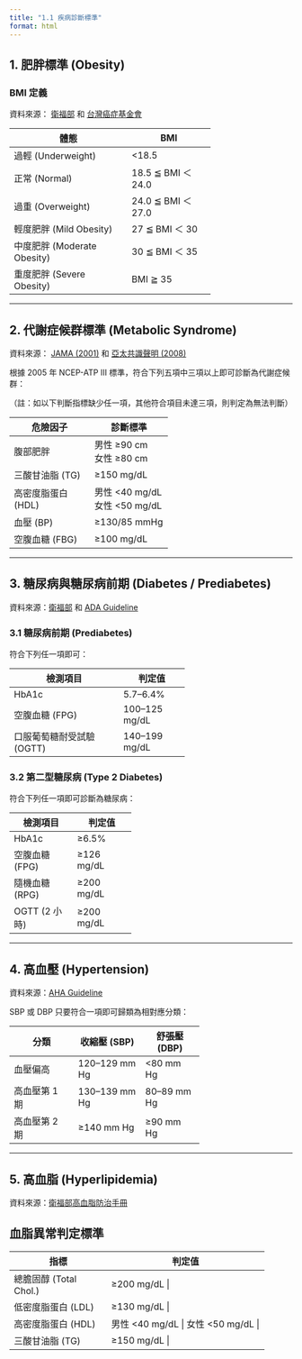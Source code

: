 ```yaml
---
title: "1.1 疾病診斷標準"
format: html
---
```


## 1. 肥胖標準 (Obesity)

### BMI 定義

資料來源： [衛福部](https://www.hpa.gov.tw/Pages/List.aspx?nodeid=1757) 和 [台灣癌症基金會](https://www.canceraway.org.tw/page.php?IDno=3674)

+-----------------------------+--------------------+
| 體態                        | BMI                |
+=============================+====================+
| 過輕 (Underweight)          | \<18.5             |
+-----------------------------+--------------------+
| 正常 (Normal)               | 18.5 ≦ BMI ＜ 24.0 |
+-----------------------------+--------------------+
| 過重 (Overweight)           | 24.0 ≦ BMI ＜ 27.0 |
+-----------------------------+--------------------+
| 輕度肥胖 (Mild Obesity)     | 27 ≦ BMI ＜ 30     |
+-----------------------------+--------------------+
| 中度肥胖 (Moderate Obesity) | 30 ≦ BMI ＜ 35     |
+-----------------------------+--------------------+
| 重度肥胖 (Severe Obesity)   | BMI ≧ 35           |
+-----------------------------+--------------------+

------------------------------------------------------------------------

## 2. 代謝症候群標準 (Metabolic Syndrome)

資料來源： [JAMA (2001)](https://jamanetwork.com/journals/jama/fullarticle/193847) 和 [亞太共識聲明 (2008)](https://apjcn.nhri.org.tw/server/apjcn/17/s1/37.pdf)

根據 2005 年 NCEP-ATP III 標準，符合下列五項中三項以上即可診斷為代謝症候群：

（註：如以下判斷指標缺少任一項，其他符合項目未達三項，則判定為無法判斷）

+--------------------+------------------+
| 危險因子           | 診斷標準         |
+====================+==================+
| 腹部肥胖           | 男性 ≥90 cm\     |
|                    | 女性 ≥80 cm      |
+--------------------+------------------+
| 三酸甘油脂 (TG)    | ≥150 mg/dL       |
+--------------------+------------------+
| 高密度脂蛋白 (HDL) | 男性 \<40 mg/dL\ |
|                    | 女性 \<50 mg/dL  |
+--------------------+------------------+
| 血壓 (BP)          | ≥130/85 mmHg     |
+--------------------+------------------+
| 空腹血糖 (FBG)     | ≥100 mg/dL       |
+--------------------+------------------+

------------------------------------------------------------------------

## 3. 糖尿病與糖尿病前期 (Diabetes / Prediabetes)

資料來源：[衛福部](https://www.hpa.gov.tw/Pages/List.aspx?nodeid=359) 和 [ADA Guideline](https://diabetes.org/about-diabetes/diagnosis)

### 3.1 糖尿病前期 (Prediabetes)

符合下列任一項即可：

+---------------------------+----------------+
| 檢測項目                  | 判定值         |
+===========================+================+
| HbA1c                     | 5.7--6.4%      |
+---------------------------+----------------+
| 空腹血糖 (FPG)            | 100--125 mg/dL |
+---------------------------+----------------+
| 口服葡萄糖耐受試驗 (OGTT) | 140--199 mg/dL |
+---------------------------+----------------+

### 3.2 第二型糖尿病 (Type 2 Diabetes)

符合下列任一項即可診斷為糖尿病：

+----------------+-------------+
| 檢測項目       | 判定值      |
+================+=============+
| HbA1c          | ≥6.5%       |
+----------------+-------------+
| 空腹血糖 (FPG) | ≥126 mg/dL  |
+----------------+-------------+
| 隨機血糖 (RPG) | ≥200 mg/dL  |
+----------------+-------------+
| OGTT (2 小時)  | ≥200 mg/dL  |
+----------------+-------------+

------------------------------------------------------------------------

## 4. 高血壓 (Hypertension)

資料來源：[AHA Guideline](https://www.heart.org/en/health-topics/high-blood-pressure/understanding-blood-pressure-readings)

SBP 或 DBP 只要符合一項即可歸類為相對應分類：

+---------------+----------------+--------------+
| 分類          | 收縮壓 (SBP)   | 舒張壓 (DBP) |
+===============+================+==============+
| 血壓偏高      | 120--129 mm Hg | \<80 mm Hg   |
+---------------+----------------+--------------+
| 高血壓第 1 期 | 130--139 mm Hg | 80--89 mm Hg |
+---------------+----------------+--------------+
| 高血壓第 2 期 | ≥140 mm Hg     | ≥90 mm Hg    |
+---------------+----------------+--------------+

------------------------------------------------------------------------

## 5. 高血脂 (Hyperlipidemia)

資料來源：[衛福部高血脂防治手冊](https://www.tas.org.tw/upload/files/21447.pdf)

## 血脂異常判定標準

+------------------------+---------------------------------------+
| 指標                   | 判定值                                |
+========================+=======================================+
| 總膽固醇 (Total Chol.) | ≥200 mg/dL \|                         |
+------------------------+---------------------------------------+
| 低密度脂蛋白 (LDL)     | ≥130 mg/dL \|                         |
+------------------------+---------------------------------------+
| 高密度脂蛋白 (HDL)     | 男性 \<40 mg/dL \| 女性 \<50 mg/dL \| |
+------------------------+---------------------------------------+
| 三酸甘油脂 (TG)        | ≥150 mg/dL \|                         |
+------------------------+---------------------------------------+
